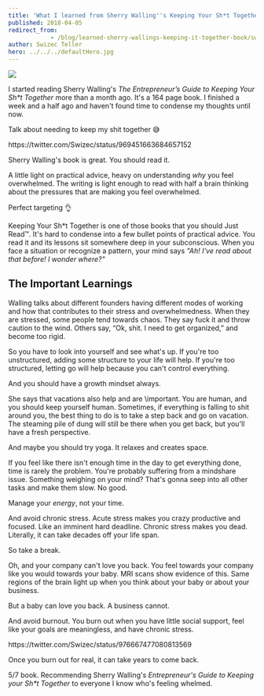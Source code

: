 ```yaml
---
title: 'What I learned from Sherry Walling''s Keeping Your Sh*t Together'
published: 2018-04-05
redirect_from: 
            - /blog/learned-sherry-wallings-keeping-it-together-book/swizec/8314
author: Swizec Teller
hero: ../../../defaultHero.jpg
---
```

[![](./img/media-DXQvIqGVoAIEKDw.jpg)](https://amzn.to/2Jm2Z1H)



I started reading Sherry Walling's _The Entrepreneur’s Guide to Keeping Your Sh\*t Together_ more than a month ago. It's a 164 page book. I finished a week and a half ago and haven't found time to condense my thoughts until now.



Talk about needing to keep my shit together 😅



https&#x3A;//twitter.com/Swizec/status/969451663684657152



Sherry Walling's book is great. You should read it.



A little light on practical advice, heavy on understanding _why_ you feel overwhelmed. The writing is light enough to read with half a brain thinking about the pressures that are making you feel overwhelmed.



Perfect targeting 👌



Keeping Your Sh\*t Together is one of those books that you should Just Read™. It's hard to condense into a few bullet points of practical advice. You read it and its lessons sit somewhere deep in your subconscious. When you face a situation or recognize a pattern, your mind says _"Ah! I've read about that before! I wonder where?"_



## The Important Learnings



Walling talks about different founders having different modes of working and how that contributes to their stress and overwhelmedness. When they are stressed, some people tend towards chaos. They say fuck it and throw caution to the wind. Others say, “Ok, shit. I need to get organized,” and become too rigid.



So you have to look into yourself and see what's up. If you're too unstructured, adding some structure to your life will help. If you're too structured, letting go will help because you can't control everything.



And you should have a growth mindset always.



She says that vacations also help and are \\important. You are human, and you should keep yourself human. Sometimes, if everything is falling to shit around you, the best thing to do is to take a step back and go on vacation. The steaming pile of dung will still be there when you get back, but you'll have a fresh perspective.



And maybe you should try yoga. It relaxes and creates space.



If you feel like there isn't enough time in the day to get everything done, time is rarely the problem. You're probably suffering from a mindshare issue. Something weighing on your mind? That's gonna seep into all other tasks and make them slow. No good.



Manage your _energy_, not your time.



And avoid chronic stress. Acute stress makes you crazy productive and focused. Like an imminent hard deadline. Chronic stress makes you dead. Literally, it can take decades off your life span.



So take a break.



Oh, and your company can't love you back. You feel towards your company like you would towards your baby. MRI scans show evidence of this. Same regions of the brain light up when you think about your baby or about your business.



But a baby can love you back. A business cannot.



And avoid burnout. You burn out when you have little social support, feel like your goals are meaningless, and have chronic stress.



https&#x3A;//twitter.com/Swizec/status/976667477080813569



Once you burn out for real, it can take years to come back.



5/7 book. Recommending Sherry Walling's _Entrepreneur's Guide to Keeping your Sh\*t Together_ to everyone I know who's feeling whelmed.